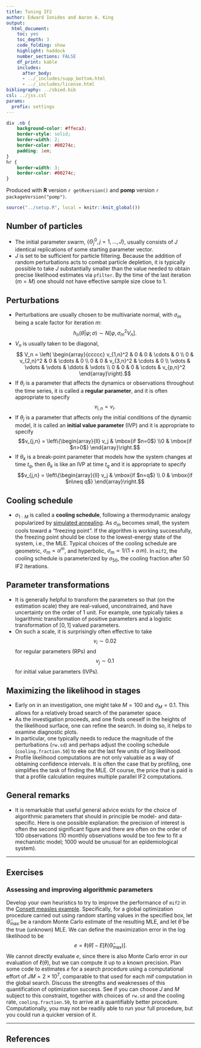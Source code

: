 ```yaml
---
title: Tuning IF2
author: Edward Ionides and Aaron A. King
output:
  html_document:
    toc: yes
    toc_depth: 3
    code_folding: show
    highlight: haddock
    number_sections: FALSE
    df_print: kable
    includes:
      after_body:
      - ../_includes/supp_bottom.html
      - ../_includes/license.html
bibliography: ../sbied.bib
csl: ../jss.csl
params:
  prefix: settings
---
```


```css
div .nb {
	background-color: #ffeca3;
	border-style: solid;
	border-width: 2;
	border-color: #00274c;
	padding: 1em;
}
hr {
	border-width: 3;
	border-color: #00274c;
}
```

\newcommand\prob[1]{\mathbb{P}\left[{#1}\right]}
\newcommand\expect[1]{\mathbb{E}\left[{#1}\right]}
\newcommand\var[1]{\mathrm{Var}\left[{#1}\right]}
\newcommand\dist[2]{\mathrm{#1}\left(#2\right)}
\newcommand\lik{\mathcal{L}}
\newcommand\loglik{\ell}

Produced with **R** version `r getRversion()` and **pomp** version `r packageVersion("pomp")`.

```r
source("../setup.R", local = knitr::knit_global())
```

## Number of particles

+ The initial parameter swarm, $\{ \Theta^0_j, j=1,\dots,J\}$, usually consists of $J$ identical replications of some starting parameter vector.
+ $J$ is set to be sufficient for particle filtering.
  Because the addition of random perturbations acts to combat particle depletion, it is typically possible to take $J$ substantially smaller than the value needed to obtain precise likelihood estimates via `pfilter`.
  By the time of the last iteration ($m=M$) one should not have effective sample size close to 1. 
  
## Perturbations

+ Perturbations are usually chosen to be multivariate normal, with $\sigma_m$ being a scale factor for iteration $m$:
$$h_n(\theta|\varphi;\sigma) \sim N[\varphi, \sigma^2_m V_n].$$
+ $V_n$ is usually taken to be diagonal,
$$ V_n = \left( \begin{array}{ccccc}
v_{1,n}^2 & 0 & 0 & \cdots & 0 \\
0 & v_{2,n}^2 &  0 & \cdots & 0 \\
0 & 0 & v_{3,n}^2 & \cdots & 0 \\
\vdots & \vdots & \vdots & \ddots & \vdots \\
0 & 0 & 0 & \cdots & v_{p,n}^2 \end{array}\right).$$
+ If $\theta_i$ is a parameter that affects the dynamics or observations throughout the time series, it is called a __regular parameter__, and it is often appropriate to specify $$v_{i,n} = v_i.$$
+ If $\theta_j$ is a parameter that affects only the initial conditions of the dynamic model, it is called an __initial value parameter__ (IVP) and it is appropriate to specify $$v_{j,n} = \left\{\begin{array}{ll} v_j & \mbox{if $n=0$} \\0 & \mbox{if $n>0$} \end{array}\right.$$
+ If $\theta_k$ is a break-point parameter that models how the system changes at time $t_q$, then $\theta_k$ is like an IVP at time $t_q$ and it is appropriate to specify $$v_{j,n} = \left\{\begin{array}{ll} v_j & \mbox{if $n=q$} \\	0 & \mbox{if $n\neq q$} \end{array}\right.$$

## Cooling schedule

+ $\sigma_{1:M}$ is called a __cooling schedule__, following a thermodynamic analogy popularized by [simulated annealing](https://en.wikipedia.org/wiki/Simulated_annealing).
  As $\sigma_m$ becomes small, the system cools toward a "freezing point".
  If the algorithm is working successfully, the freezing point should be close to the lowest-energy state of the system, i.e., the MLE.
  Typical choices of the cooling schedule are geometric, $\sigma_m = \alpha^m$, and hyperbolic, $\sigma_m \propto 1/(1+\alpha\,m)$.
  In `mif2`, the cooling schedule is parameterized by $\sigma_{50}$, the cooling fraction after 50 IF2 iterations.
  
## Parameter transformations

+ It is generally helpful to transform the parameters so that (on the estimation scale) they are real-valued, unconstrained, and have uncertainty on the order of 1 unit.
  For example, one typically takes a logarithmic transformation of positive parameters and a logistic transformation of $[0,1]$ valued parameters.
+ On such a scale, it is surprisingly often effective to take $$v_i \sim 0.02$$ for regular parameters (RPs) and $$v_j \sim 0.1$$ for initial value parameters (IVPs).

## Maximizing the likelihood in stages

+ Early on in an investigation, one might take $M=100$ and $\sigma_M=0.1$.
  This allows for a relatively broad search of the parameter space.
+ As the investigation proceeds, and one finds oneself in the heights of the likelihood surface, one can refine the search.
  In doing so, it helps to examine diagnostic plots.
+ In particular, one typically needs to reduce the magnitude of the perturbations (`rw.sd`) and perhaps adjust the cooling schedule (`cooling.fraction.50`) to eke out the last few units of log likelihood.
+ Profile likelihood computations are not only valuable as a way of obtaining confidence intervals.
  It is often the case that by profiling, one simplifies the task of finding the MLE.
  Of course, the price that is paid is that a profile calculation requires multiple parallel IF2 computations.

## General remarks

+ It is remarkable that useful general advice exists for the choice of algorithmic parameters that should in principle be model- and data-specific.
  Here is one possible explanation:
  the precision of interest is often the second significant figure and there are often on the order of 100 observations (10 monthly observations would be too few to fit a mechanistic model;
  1000 would be unusual for an epidemiological system). 

--------------------------

## Exercises

### Assessing and improving algorithmic parameters

Develop your own heuristics to try to improve the performance of `mif2` in the [Consett measles example](./notes.pdf).
Specifically, for a global optimization procedure carried out using random starting values in the specified box, let
$\hat\Theta_{\mathrm{max}}$ be a random Monte Carlo estimate of the resulting MLE, and let $\hat\theta$ be the true (unknown) MLE.
We can define the maximization error in the log likelihood to be
$$e = \ell(\hat\theta) - E[\ell(\hat\Theta_{\mathrm{max}})].$$
We cannot directly evaluate $e$, since there is also Monte Carlo error in our evaluation of $\ell(\theta)$, but we can compute it up to a known precision.
Plan some code to estimates $e$ for a search procedure using a computational effort of $JM=2\times 10^7$, comparable to that used for each mif computation in the global search.
Discuss the strengths and weaknesses of this quantification of optimization success.
See if you can choose $J$ and $M$ subject to this constraint, together with choices of `rw.sd` and the cooling rate, `cooling.fraction.50`, to arrive at a quantifiably better procedure.
Computationally, you may not be readily able to run your full procedure, but you could run a quicker version of it.

--------------------------

## References
